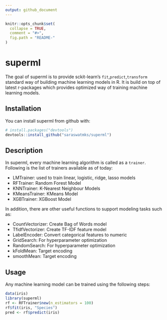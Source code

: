 ```yaml
---
output: github_document
---
```


<!-- README.md is generated from README.Rmd. Please edit that file -->

```r
knitr::opts_chunk$set(
  collapse = TRUE,
  comment = "#>",
  fig.path = "README-"
)
```

# superml

The goal of superml is to provide sckit-learn's `fit`,`predict`,`transform` standard way of building
machine learning models in R. It is build on top of latest r-packages which provides optimized way of training machine learning models. 

## Installation

You can install superml from github with:

```r
# install.packages("devtools")
devtools::install_github("saraswatmks/superml")
```

## Description

In superml, every machine learning algorithm is called as a `trainer`. Following is the list of trainers available as of today:<br/>

 * LMTrainer: used to train linear, logistic, ridge, lasso models
 * RFTrainer: Random Forest Model
 * KNNTrainer: K-Nearest Neighbour Models
 * KMeansTrainer: KMeans Model
 * XGBTrainer: XGBoost Model
 
 In addition, there are other useful functions to support modeling tasks such as:
 
 * CountVectorizer: Create Bag of Words model
 * TfidfVectorizer: Create TF-IDF feature model
 * LabelEncoder: Convert categorical features to numeric
 * GridSearch: For hyperparameter optimization
 * RandomSearch: For hyperparameter optimization
 * kFoldMean: Target encoding
 * smoothMean: Target encoding
 

## Usage

Any machine learning model can be trained using the following steps:

```r
data(iris)
library(superml)
rf <- RFTrainer$new(n_estimators = 100)
rf$fit(iris, "Species")
pred <- rf$predict(iris)

```
